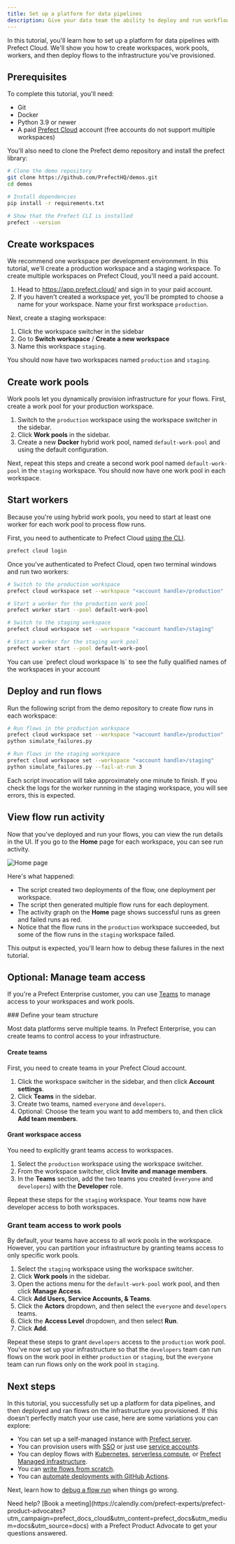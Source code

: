```yaml
---
title: Set up a platform for data pipelines
description: Give your data team the ability to deploy and run workflows.
---
```


In this tutorial, you'll learn how to set up a platform for data pipelines with Prefect Cloud.
We'll show you how to create workspaces, work pools, workers, and then deploy flows to the infrastructure you've provisioned.

## Prerequisites

To complete this tutorial, you'll need:

- Git
- Docker
- Python 3.9 or newer
- A paid [Prefect Cloud](https://app.prefect.cloud/) account (free accounts do not support multiple workspaces)

You'll also need to clone the Prefect demo repository and install the prefect library:

```bash
# Clone the demo repository
git clone https://github.com/PrefectHQ/demos.git
cd demos
```

```bash
# Install dependencies
pip install -r requirements.txt
```

```bash
# Show that the Prefect CLI is installed
prefect --version
```

## Create workspaces

We recommend one workspace per development environment.
In this tutorial, we'll create a production workspace and a staging workspace.
To create multiple workspaces on Prefect Cloud, you'll need a paid account.

1. Head to https://app.prefect.cloud/ and sign in to your paid account.
1. If you haven't created a workspace yet, you'll be prompted to choose a name for your workspace. 
Name your first workspace `production`.

Next, create a staging workspace:

1. Click the workspace switcher in the sidebar
1. Go to **Switch workspace** / **Create a new workspace**
1. Name this workspace `staging`.

You should now have two workspaces named `production` and `staging`.

## Create work pools

Work pools let you dynamically provision infrastructure for your flows.
First, create a work pool for your production workspace.

1. Switch to the `production` workspace using the workspace switcher in the sidebar.
1. Click **Work pools** in the sidebar.
1. Create a new **Docker** hybrid work pool, named `default-work-pool` and using the default configuration.

Next, repeat this steps and create a second work pool named `default-work-pool` in the `staging` workspace.
You should now have one work pool in each workspace.

## Start workers

Because you're using hybrid work pools, you need to start at least one worker for each work pool to process flow runs.

First, you need to authenticate to Prefect Cloud [using the CLI](/v3/manage/cloud/connect-to-cloud#log-into-prefect-cloud-from-a-terminal).

```bash
prefect cloud login
```

Once you've authenticated to Prefect Cloud, open two terminal windows and run two workers:

```bash Terminal 1
# Switch to the production workspace
prefect cloud workspace set --workspace "<account handle>/production"

# Start a worker for the production work pool
prefect worker start --pool default-work-pool
```

```bash Terminal 2
# Switch to the staging workspace
prefect cloud workspace set --workspace "<account handle>/staging"

# Start a worker for the staging work pool
prefect worker start --pool default-work-pool
```

<Note>
You can use `prefect cloud workspace ls` to see the fully qualified names of the workspaces in your account
</Note>

## Deploy and run flows

Run the following script from the demo repository to create flow runs in each workspace:

```bash
# Run flows in the production workspace
prefect cloud workspace set --workspace "<account handle>/production"
python simulate_failures.py
```

```bash
# Run flows in the staging workspace 
prefect cloud workspace set --workspace "<account handle>/staging"
python simulate_failures.py --fail-at-run 3
```

Each script invocation will take approximately one minute to finish.
If you check the logs for the worker running in the staging workspace, you will see errors, this is expected.

## View flow run activity

Now that you've deployed and run your flows, you can view the run details in the UI.
If you go to the **Home** page for each workspace, you can see run activity.

![Home page](/v3/img/ui/home-page.png)

Here's what happened:

- The script created two deployments of the flow, one deployment per workspace.
- The script then generated multiple flow runs for each deployment.
- The activity graph on the **Home** page shows successful runs as green and failed runs as red.
- Notice that the flow runs in the `production` workspace succeeded, but some of the flow runs in the `staging` workspace failed.

This output is expected, you'll learn how to debug these failures in the next tutorial.

## Optional: Manage team access

If you're a Prefect Enterprise customer, you can use [Teams](/v3/manage/cloud/manage-users/manage-teams) to manage access to your workspaces and work pools.

<Expandable title="steps">
### Define your team structure

Most data platforms serve multiple teams.
In Prefect Enterprise, you can create teams to control access to your infrastructure.

#### Create teams

First, you need to create teams in your Prefect Cloud account.

1. Click the workspace switcher in the sidebar, and then click **Account settings**.
1. Click **Teams** in the sidebar.
1. Create two teams, named `everyone` and `developers`.
1. Optional: Choose the team you want to add members to, and then click **Add team members**.

#### Grant workspace access

You need to explicitly grant teams access to workspaces.

1. Select the `production` workspace using the workspace switcher.
1. From the workspace switcher, click **Invite and manage members**.
1. In the **Teams** section, add the two teams you created (`everyone` and `developers`) with the **Developer** role.

Repeat these steps for the `staging` workspace.
Your teams now have developer access to both workspaces.

### Grant team access to work pools

By default, your teams have access to all work pools in the workspace.
However, you can partition your infrastructure by granting teams access to only specific work pools.

1. Select the `staging` workspace using the workspace switcher.
1. Click **Work pools** in the sidebar.
1. Open the actions menu for the `default-work-pool` work pool, and then click **Manage Access**.
1. Click **Add Users, Service Accounts, & Teams**.
1. Click the **Actors** dropdown, and then select the `everyone` and `developers` teams.
1. Click the **Access Level** dropdown, and then select **Run**.
1. Click **Add**.

Repeat these steps to grant `developers` access to the `production` work pool.
You've now set up your infrastructure so that the `developers` team can run flows on the work pool in either `production` or `staging`, but the `everyone` team can run flows only on the work pool in `staging`.
</Expandable>

## Next steps

In this tutorial, you successfully set up a platform for data pipelines, and then deployed and ran flows on the infrastructure you provisioned.
If this doesn't perfectly match your use case, here are some variations you can explore:

- You can set up a self-managed instance with [Prefect server](/v3/manage/self-host).
- You can provision users with [SSO](/v3/manage/cloud/manage-users/configure-sso) or just use [service accounts](/v3/manage/cloud/manage-users/service-accounts).
- You can deploy flows with [Kubernetes](/v3/deploy/infrastructure-examples/kubernetes), [serverless compute](/v3/deploy/infrastructure-examples/serverless), or [Prefect Managed infrastructure](/v3/deploy/infrastructure-examples/managed).
- You can [write flows from scratch](/v3/develop/write-flows).
- You can [automate deployments with GitHub Actions](/v3/deploy/infrastructure-concepts/deploy-ci-cd).

Next, learn how to [debug a flow run](/v3/tutorials/debug) when things go wrong.

<Tip>
Need help? [Book a meeting](https://calendly.com/prefect-experts/prefect-product-advocates?utm_campaign=prefect_docs_cloud&utm_content=prefect_docs&utm_medium=docs&utm_source=docs) with a Prefect Product Advocate to get your questions answered.
</Tip>
